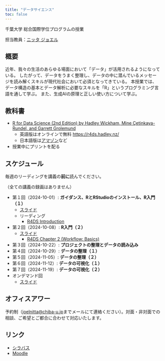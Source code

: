 ```yaml
---
title: "データサイエンス"
toc: false
---
```


千葉大学 総合国際学位プログラムの授業

担当教員：[ニッタ ジョエル](https://www.joelnitta.com)

## 概要

近年、我々の生活のあらゆる場面において「データ」が活用されるようになっている。 したがって、データをうまく整理し、データの中に潜んでいるメッセージを読み解くスキルが現代社会において必須となってきている。 本授業では、データ構造の基本とデータ解析に必要なスキルを「R」というプログラミング言語を通して学ぶ。 また、生成AIの原理と正しい使い方について学ぶ。

## 教科書

- [R for Data Science (2nd Edition) by Hadley Wickham, Mine Çetinkaya-Rundel, and Garrett Grolemund](https://r4ds.hadley.nz/)
  - 英語版はオンラインで無料 [https://r4ds.hadley.nz/](https://r4ds.hadley.nz/)
  - 日本語版は[アマゾン](https://www.amazon.co.jp/R%E3%81%A7%E3%81%AF%E3%81%98%E3%82%81%E3%82%8B%E3%83%87%E3%83%BC%E3%82%BF%E3%82%B5%E3%82%A4%E3%82%A8%E3%83%B3%E3%82%B9-%E7%AC%AC2%E7%89%88-Hadley-Wickham/dp/4814400772/ref=sr_1_2?__mk_ja_JP=%E3%82%AB%E3%82%BF%E3%82%AB%E3%83%8A&crid=38I6KDKKIV16O&dib=eyJ2IjoiMSJ9.GGF0L1q-Erx9HU27rscRki94Ao9GXZ5y2HVFdEev4zxG1OTnzPpbg-mjmrzdKgeFzt1hC_NBl3doKyAasQaPGTZCi-OU_aKSZ92B_Jb5wmua9KFy3v5UPz0PQAMonejSVV660k3GOmLZo2il--e6dr0xcuhnABRob_ZQ_SP4i89KX-EtaiytgmFSsGyZfjLCHe4mhXgpnc3kl4yXZSFvx-WwDLOGM4BBrxDULLWvVHbiFXTbdFKKoyTHnGHMo2b-2gH-pJtvNNrbvyfapYofa71PdrY0p6HPWpZ2_HI2Gn0.jtDTN8tC0wccGCgPGCZmNMKsX0PRN3vXFMTo4JbMnWw&dib_tag=se&keywords=R+for+Data+Science+%282nd+Edition%29&qid=1725332552&sprefix=r+for+data+science+2nd+edition+%2Caps%2C255&sr=8-2)など

- 授業中にプリントを配る

## スケジュール

毎週のリーディングを講義の**前に**読んでください。

（全ての講義の録画はありません）

- 第１回（2024-10-01）: **ガイダンス、RとRStudioのインストール、R入門（１）**
  - [スライド](day1/index.qmd)
  - リーディング
    - [R4DS Introduction](https://r4ds.hadley.nz/intro)
- 第２回（2024-10-08）: **R入門（２）**
  - [スライド](day2/index.qmd)
    - [R4DS Chapter 2 (Workflow: Basics)](https://r4ds.hadley.nz/workflow-basics)
- 第３回（2024-10-22）: **プロジェクトの整理とデータの読み込み**
- 第４回（2024-10-29）: **データの整理（１）**
- 第５回（2024-11-05）: **データの整理（２）**
- 第６回（2024-11-12）: **データの可視化（１）**
- 第７回（2024-11-19）: **データの可視化（２）**
- オンデマンド回
  - [スライド](on-demand/index.qmd)

## オフィスアワー

予約制（<joelnitta@chiba-u.jp>までメールにて連絡ください）。対面・非対面での相談、ご希望とご都合に合わせて対応いたします。

## リンク

- [シラバス](https://syllabus.gs.chiba-u.jp/2024/101101101076000/Z011202901/ja_JP)
- [Moodle](https://moodle.gs.chiba-u.jp/moodle/course/view.php?id=37946)